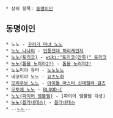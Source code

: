  * 상위 항목: [[동명이인]]

== 동명이인 ==
 * 노노 - [[꾸러기 마녀 노노]]
 * [[노노 나나미]] - [[인풍전대 허리케인저]]
 * [[노노(토리코)]] - [[wiki:"토리코(만화)" 토리코]]
 * [[노노(톱을 노려라2!)]] - [[톱을 노려라2!]]
 * 노노미야 유타 - [[노노노노]]
 * 네코미야 노노 - [[요츠노하]]
 * [[모리쿠보 노노]] - [[아이돌 마스터 신데렐라 걸즈]]
 * [[모토에 자매|모토에 노노]] - [[BLOOD-C]]
 * [[노노(파이어 엠블렘)]] - [파이어 엠블렘 각성]
 * [[노노(플라네테스)]] - [[플라네테스]]
 * --[[ㄴㄴ]]--
